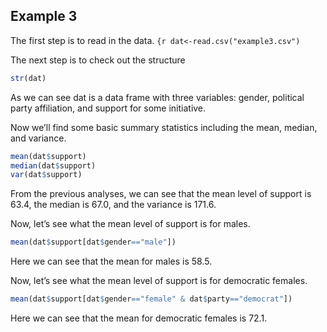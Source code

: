 ## Example 3

<!--
Set the working directory.
No Rchunk is needed to accomplish this.
-->

<!--
Read in the example3.csv data. For each of the following steps you
should preface your R commands with some plain English explanation.
-->

The first step is to read in the data.
```{r
dat<-read.csv("example3.csv")
```
<!--
Check the structure of the data.
-->

The next step is to check out the structure

```r
str(dat)
```

As we can see dat is a data frame with three variables: gender,
political party affiliation, and support for some initiative.

<!--
Find the mean, median, and variance for the overall level of
support.
-->

Now we'll find some basic summary statistics including the
mean, median, and variance.

```r
mean(dat$support)
median(dat$support)
var(dat$support)
```

From the previous analyses, we can see that the mean level of
support is 63.4, the median is 67.0, and the variance is 171.6.

<!--
Find the mean level of support for males only.
-->

Now, let's see what the mean level of support is for males.

```r
mean(dat$support[dat$gender=="male"])
```

Here we can see that the mean for males is 58.5.

<!--
Find the mean level of support for democratic females only.
-->

Now, let's see what the mean level of support is for democratic
females.

```r
mean(dat$support[dat$gender=="female" & dat$party=="democrat"])
```

Here we can see that the mean for democratic females is 72.1.